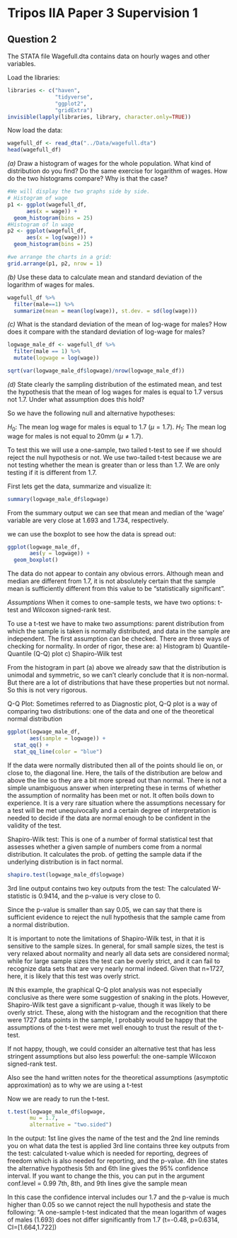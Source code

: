 # Tripos IIA Paper 3 Supervision 1

## Question 2

The STATA file Wagefull.dta contains data on hourly wages and other variables.


Load the libraries:
```r
libraries <- c("haven",
               "tidyverse",
               "ggplot2",
               "gridExtra")
invisible(lapply(libraries, library, character.only=TRUE))
```

Now load the data:
```r
wagefull_df <- read_dta("../Data/wagefull.dta")
head(wagefull_df)
```


*(a)* Draw a histogram of wages for the whole population. What kind of distribution do you find? Do the same exercise for logarithm of wages. How do the two histograms compare? Why is that the case?

```r
#We will display the two graphs side by side.
# Histogram of wage
p1 <- ggplot(wagefull_df,
      aes(x = wage)) +
  geom_histogram(bins = 25)
#Histogram of ln wage
p2 <- ggplot(wagefull_df,
      aes(x = log(wage))) +
  geom_histogram(bins = 25)

#we arrange the charts in a grid:
grid.arrange(p1, p2, nrow = 1)
```


*(b)* Use these data to calculate mean and standard deviation of the logarithm of wages for males.
```r
wagefull_df %>%
  filter(male==1) %>%
  summarize(mean = mean(log(wage)), st.dev. = sd(log(wage)))

```

*(c)* What is the standard deviation of the mean of log-wage for males? How does it compare with the standard deviation of log-wage for males?

```r
logwage_male_df <- wagefull_df %>%
  filter(male == 1) %>%
  mutate(logwage = log(wage))

sqrt(var(logwage_male_df$logwage)/nrow(logwage_male_df))
```

*(d)* State clearly the sampling distribution of the estimated mean, and test the hypothesis that the mean of log wages for males is equal to 1.7 versus not 1.7. Under what assumption does this hold?

So we have the following null and alternative hypotheses:

$H_0:$ The mean log wage for males is equal to 1.7 $(\mu = 1.7)$. 
$H_1:$ The mean log wage for males is not equal to 20mm $(\mu \neq 1.7)$. 

To test this we will use a one-sample, two tailed t-test to see if we should reject the null hypothesis or not. We use two-tailed t-test because we are not testing whether the mean is greater than or less than 1.7. We are only testing if it is different from 1.7.

First lets get the data, summarize and visualize it:
```r
summary(logwage_male_df$logwage)
```

From the summary output we can see that mean and median of the 'wage' variable are very close at 1.693 and 1.734, respectively.

we can use the boxplot to see how the data is spread out:
```r
ggplot(logwage_male_df,
       aes(y = logwage)) +
  geom_boxplot()
```

The data do not appear to contain any obvious errors. Although mean and median are different from 1.7, it is not absolutely certain that the sample mean is sufficiently different from this value to be "statistically significant".

*Assumptions*
When it comes to one-sample tests, we have two options: t-test and Wilcoxon signed-rank test.

To use a t-test we have to make two assumptions: parent distribution from which the sample is taken is normally distributed, and data in the sample are independent.
The first assumption can be checked. There are three ways of checking for normality. In order of rigor, these are:
a) Histogram
b) Quantile-Quantile (Q-Q) plot
c) Shapiro-Wilk test

From the histogram in part (a) above we already saw that the distribution is unimodal and symmetric, so we can't clearly conclude that it is non-normal. But there are a lot of distributions that have these properties but not normal. So this is not very rigorous.

Q-Q Plot: 
Sometimes referred to as Diagnostic plot, Q-Q plot is a way of comparing two distributions: one of the data and one of the theoretical normal distribution
```r
ggplot(logwage_male_df,
       aes(sample = logwage)) +
  stat_qq() +
  stat_qq_line(color = "blue")
```
If the data were normally distributed then all of the points should lie on, or close to, the diagonal line. Here, the tails of the distribution are below and above the line so they are a bit more spread out than normal. There is not a simple unambiguous answer when interpreting these in terms of whether the assumption of normality has been met or not. It often boils down to experience. It is a very rare situation where the assumptions necessary for a test will be met unequivocally and a certain degree of interpretation is needed to decide if the data are normal enough to be confident in the validity of the test.

Shapiro-Wilk test:
This is one of a number of formal statistical test that assesses whether a given sample of numbers come from a normal distribution. It calculates the prob. of getting the sample data if the underlying distribution is in fact normal. 
```r
shapiro.test(logwage_male_df$logwage)
```

3rd line output contains two key outputs from the test: The calculated W-statistic is 0.9414, and the p-value is very close to 0.

Since the p-value is smaller than say 0.05, we can say that there is sufficient evidence to reject the null hypothesis that the sample came from a normal distribution.

It is important to note the limitations of Shapiro-Wilk test, in that it is sensitive to the sample sizes. In general, for small sample sizes, the test is very relaxed about normality and nearly all data sets are considered normal; while for large sample sizes the test can be overly strict, and it can fail to recognize data sets that are very nearly normal indeed. Given that n=1727, here, it is likely that this test was overly strict. 

IN this example, the graphical Q-Q plot analysis was not especially conclusive as there were some suggestion of snaking in the plots. However, Shapiro-Wilk test gave a significant p-value, though it was likely to be overly strict. These, along with the histogram and the recognition that there were 1727 data points in the sample, I probably would be happy that the assumptions of the t-test were met well enough to trust the result of the t-test.

If not happy, though, we could consider an alternative test that has less stringent assumptions but also less powerful: the one-sample Wilcoxon signed-rank test.

Also see the hand written notes for the theoretical assumptions (asymptotic approximation) as to why we are using a t-test

Now we are ready to run the t-test.

```r
t.test(logwage_male_df$logwage,
       mu = 1.7,
       alternative = "two.sided")
```
In the output:
1st line gives the name of the test and the 2nd line reminds you on what data the test is applied
3rd line contains three key outputs from the test: calculated t-value which is needed for reporting, degrees of freedom which is also needed for reporting, and the p-value.
4th line states the alternative hypothesis
5th and 6th line gives the 95% confidence interval. If you want to change the this, you can put in the argument conf.level = 0.99
7th, 8th, and 9th lines give the sample mean

In this case the confidence interval includes our 1.7 and the p-value is much higher than 0.05 so we cannot reject the null hypothesis and state the following:
"A one-sample t-test indicated that the mean logarithm of wages of males (1.693) does not differ significantly from 1.7 (t=-0.48, p=0.6314, CI=[1.664,1.722])




